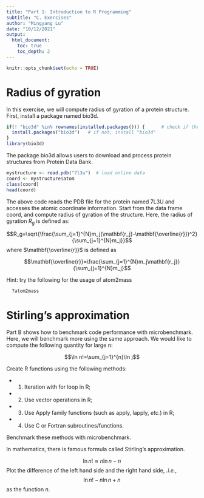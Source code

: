 ```yaml
---
title: "Part 1: Introduction to R Programming"
subtitle: "C. Exercises"
author: "Mingyang Lu"
date: "10/12/2021"
output: 
  html_document:
    toc: true
    toc_depth: 2
---
```


```r
knitr::opts_chunk$set(echo = TRUE)
```

# Radius of gyration
In this exercise, we will compute radius of gyration of a protein structure. First, install a package named bio3d.  
```r
if(! "bio3d" %in% rownames(installed.packages())) {      # check if the package exists
  install.packages("bio3d")   # if not, install "bio3d"
}
library(bio3d)
```
The package bio3d allows users to download and process protein structures from Protein Data Bank.
```r
mystructure <- read.pdb("7l3u")  # load online data
coord <- mystructure$atom
class(coord)
head(coord)
```
The above code reads the PDB file for the protein named 7L3U and accesses the atomic coordinate information. Start from the data frame coord, and compute radius of gyration of the structure.
Here, the radius of gyration $R_g$ is defined as:

$$R_g=\sqrt{\frac{\sum_{j=1}^{N}m_j(\mathbf{r_j}-\mathbf{\overline{r}})^2}{\sum_{j=1}^{N}m_j}}$$
where $\mathbf{\overline{r}}$ is defined as

$$\mathbf{\overline{r}}=\frac{\sum_{j=1}^{N}m_j\mathbf{r_j}}{\sum_{j=1}^{N}m_j}$$

Hint: try the following for the usage of atom2mass
```r
  ?atom2mass
```

# Stirling's approximation
Part B shows how to benchmark code performance with microbenchmark. Here, we will benchmark more using the same approach. We would like to compute the following quantity for large n:

$$\ln n!=\sum_{j=1}^{n}\ln j$$

Create R functions using the following methods: 

* (1) Iteration with for loop in R; 
* (2) Use vector operations in R; 
* (3) Use Apply family functions (such as apply, lapply, *etc.*) in R; 
* (4) Use C or Fortran subroutines/functions. 

Benchmark these methods with microbenchmark.

In mathematics, there is famous formula called Stirling's approximation.

$$\ln n! \approx n\ln n - n$$
Plot the difference of the left hand side and the right hand side, *.i.e.*,
$$\ln n! - n\ln n + n$$
as the function $n$. 
